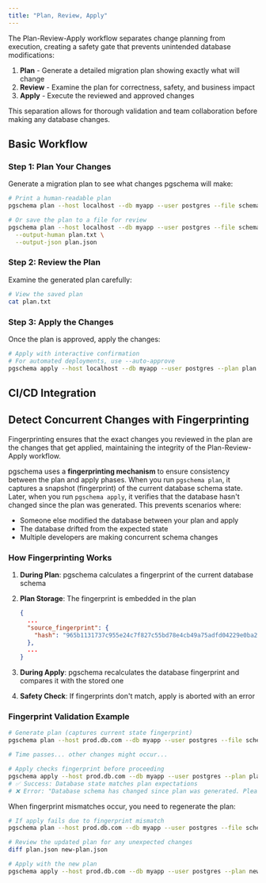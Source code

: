 ```yaml
---
title: "Plan, Review, Apply"
---
```


The Plan-Review-Apply workflow separates change planning from execution, creating a safety gate that prevents unintended database modifications:

1. **Plan** - Generate a detailed migration plan showing exactly what will change
2. **Review** - Examine the plan for correctness, safety, and business impact
3. **Apply** - Execute the reviewed and approved changes

This separation allows for thorough validation and team collaboration before making any database changes.

## Basic Workflow

### Step 1: Plan Your Changes

Generate a migration plan to see what changes pgschema will make:

```bash
# Print a human-readable plan
pgschema plan --host localhost --db myapp --user postgres --file schema.sql

# Or save the plan to a file for review
pgschema plan --host localhost --db myapp --user postgres --file schema.sql \
  --output-human plan.txt \
  --output-json plan.json
```

### Step 2: Review the Plan

Examine the generated plan carefully:

```bash
# View the saved plan
cat plan.txt
```

### Step 3: Apply the Changes

Once the plan is approved, apply the changes:

```bash
# Apply with interactive confirmation
# For automated deployments, use --auto-approve
pgschema apply --host localhost --db myapp --user postgres --plan plan.json
```

## CI/CD Integration

## Detect Concurrent Changes with Fingerprinting

<Note>
Fingerprinting ensures that the exact changes you reviewed in the plan are the changes that get applied, maintaining the integrity of the Plan-Review-Apply workflow.
</Note>

pgschema uses a **fingerprinting mechanism** to ensure consistency between the plan and apply phases. When you run `pgschema plan`, it captures a snapshot (fingerprint) of the current database schema state.
Later, when you run `pgschema apply`, it verifies that the database hasn't changed since the plan was generated. This prevents scenarios where:

- Someone else modified the database between your plan and apply
- The database drifted from the expected state
- Multiple developers are making concurrent schema changes


### How Fingerprinting Works

1. **During Plan**: pgschema calculates a fingerprint of the current database schema
1. **Plan Storage**: The fingerprint is embedded in the plan

    ```json
    {
      ...
      "source_fingerprint": {
        "hash": "965b1131737c955e24c7f827c55bd78e4cb49a75adfd04229e0ba297376f5085"
      },
      ...
    }
    ```

1. **During Apply**: pgschema recalculates the database fingerprint and compares it with the stored one
1. **Safety Check**: If fingerprints don't match, apply is aborted with an error


### Fingerprint Validation Example

```bash
# Generate plan (captures current state fingerprint)
pgschema plan --host prod.db.com --db myapp --user postgres --file schema.sql --output-json plan.json

# Time passes... other changes might occur...

# Apply checks fingerprint before proceeding
pgschema apply --host prod.db.com --db myapp --user postgres --plan plan.json
# ✅ Success: Database state matches plan expectations
# ❌ Error: "Database schema has changed since plan was generated. Please regenerate plan."
```

When fingerprint mismatches occur, you need to regenerate the plan:

```bash
# If apply fails due to fingerprint mismatch
pgschema plan --host prod.db.com --db myapp --user postgres --file schema.sql --output-json new-plan.json

# Review the updated plan for any unexpected changes
diff plan.json new-plan.json

# Apply with the new plan
pgschema apply --host prod.db.com --db myapp --user postgres --plan new-plan.json
```